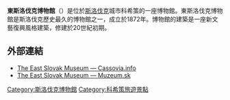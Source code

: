 '''東斯洛伐克博物館'''（{{lang-sk|Východoslovenské múzeum}}）是位於[[斯洛伐克|斯洛伐克]]城市科希策的一座博物館。東斯洛伐克博物館是斯洛伐克歷史最久的博物館之一，成立於1872年。博物館的建築是一座新文藝復興風格建築，修建於20世紀初期。
==外部連結==
* [https://web.archive.org/web/20050416232110/http://www.cassovia.info/cinfo/muzea/vsmuzeum/ The East Slovak Museum — Cassovia.info]
* [https://web.archive.org/web/20060212063316/http://www.muzeum.sk/default.php?obj=muzeum&ix=vsm The East Slovak Museum — Muzeum.sk]
{{coord|48|43|38|N|21|15|12|E|region:SK_type:landmark_source:kolossus-frwiki|display=title}}
[[Category:斯洛伐克博物館|Category:斯洛伐克博物館]]
[[Category:科希策旅遊景點|Category:科希策旅遊景點]]